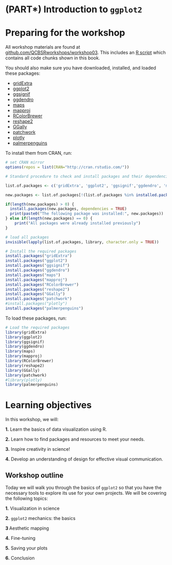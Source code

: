 # (PART\*) Introduction to `ggplot2` {-}

# Preparing for the workshop

All workshop materials are found at [github.com/QCBSRworkshops/workshop03](https://github.com/QCBSRworkshops/workshop03). This includes an [R script](https://r.qcbs.ca//workshop03/book-en/workshop03-script-en.R) which contains all code chunks shown in this book.

You should also make sure you have downloaded, installed, and loaded these packages:

-    [gridExtra](http://cran.r-project.org/web/packages/gridExtra/index.html)
-    [ggplot2](http://cran.r-project.org/web/packages/ggplot2/index.html)
-    [ggsignif](http://cran.r-project.org/web/packages/ggsignif/index.html)
-    [ggdendro](http://cran.r-project.org/web/packages/ggdendro/index.html)
-    [maps](http://cran.r-project.org/web/packages/maps/index.html)
-    [mapproj](http://cran.r-project.org/web/packages/mapproj/index.html)
-    [RColorBrewer](http://cran.r-project.org/web/packages/RColorBrewer/index.html)
-    [reshape2](http://cran.r-project.org/web/packages/reshape2/index.html)
-    [GGally](http://cran.r-project.org/web/packages/GGally/index.html)
-    [patchwork](http://cran.r-project.org/web/packages/patchwork/index.html)
-    [plotly](http://cran.r-project.org/web/packages/plotly/index.html)
-    [palmerpenguins](http://cran.r-project.org/web/packages/palmerpenguins/index.html)

To install them from CRAN, run:

```r
# set CRAN mirror
options(repos = list(CRAN="http://cran.rstudio.com/"))

# Standard procedure to check and install packages and their dependencies, if needed.

list.of.packages <- c('gridExtra', 'ggplot2', 'ggsignif','ggdendro', 'maps', 'mapproj', 'RColorBrewer', 'reshape2', 'GGally', 'patchwork','plotly', 'palmerpenguins')

new.packages <- list.of.packages[!(list.of.packages %in% installed.packages()[,"Package"])]

if(length(new.packages) > 0) {
  install.packages(new.packages, dependencies = TRUE) 
  print(paste0("The following package was installed:", new.packages)) 
} else if(length(new.packages) == 0) {
    print("All packages were already installed previously")
}

# load all packages
invisible(lapply(list.of.packages, library, character.only = TRUE))
```


```r
# Install the required packages
install.packages("gridExtra")
install.packages("ggplot2")
install.packages("ggsignif")
install.packages("ggdendro")
install.packages("maps")
install.packages("mapproj")
install.packages("RColorBrewer")
install.packages("reshape2")
install.packages("GGally")
install.packages("patchwork")
#install.packages("plotly")
install.packages("palmerpenguins")
```

To load these packages, run:

```r
# Load the required packages
library(gridExtra)
library(ggplot2)
library(ggsignif)
library(ggdendro)
library(maps)
library(mapproj)
library(RColorBrewer)
library(reshape2)
library(GGally)
library(patchwork)
#library(plotly)
library(palmerpenguins)
```

# Learning objectives

In this workshop, we will:

**1.** Learn the basics of data visualization using R.

**2.** Learn how to find packages and resources to meet your needs.

**3.** Inspire creativity in science!

**4.** Develop an understanding of design for effective visual communication.


## Workshop outline

Today we will walk you through the basics of `ggplot2` so that you have the necessary tools to explore its use for your own projects. We will be covering the following topics:

**1.** Visualization in science

**2.** `ggplot2` mechanics: the basics

**3 ** Aesthetic mapping

**4.** Fine-tuning

**5.** Saving your plots

**6.** Conclusion

